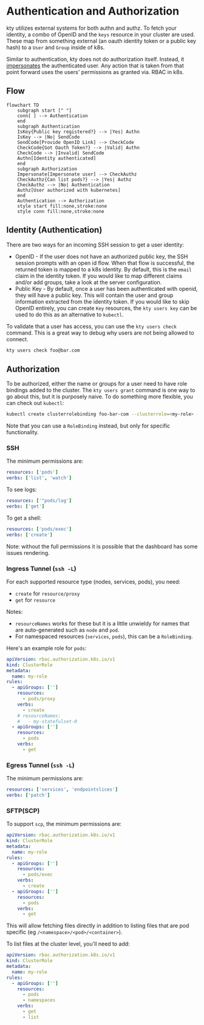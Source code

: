 # Authentication and Authorization

kty utilizes external systems for both authn and authz. To fetch your identity,
a combo of OpenID and the `keys` resource in your cluster are used. These map
from something external (an oauth identity token or a public key hash) to a
`User` and `Group` inside of k8s.

Similar to authentication, kty does not do authorization itself. Instead, it
[impersonates][impersonate] the authenticated user. Any action that is taken
from that point forward uses the users' permissions as granted via. RBAC in k8s.

[impersonate]:
  https://kubernetes.io/docs/reference/access-authn-authz/authentication/#user-impersonation

## Flow

```mermaid
flowchart TD
    subgraph start [" "]
    conn[ ] --> Authentication
    end
    subgraph Authentication
    IsKey{Public key registered?} --> |Yes| Authn
    IsKey --> |No| SendCode
    SendCode[Provide OpenID Link] --> CheckCode
    CheckCode{Got Oauth Token?} --> |Valid| Authn
    CheckCode --> |Invalid| SendCode
    Authn[Identity authenticated]
    end
    subgraph Authorization
    Impersonate[Impersonate user] --> CheckAuthz
    CheckAuthz{Can list pods?} --> |Yes| Authz
    CheckAuthz --> |No| Authentication
    Authz[User authorized with kubernetes]
    end
    Authentication --> Authorization
    style start fill:none,stroke:none
    style conn fill:none,stroke:none
```

## Identity (Authentication)

There are two ways for an incoming SSH session to get a user identity:

- OpenID - If the user does not have an authorized public key, the SSH session
  prompts with an open id flow. When that flow is successful, the returned token
  is mapped to a k8s identity. By default, this is the `email` claim in the
  identity token. If you would like to map different claims and/or add groups,
  take a look at the server configuration.
- Public Key - By default, once a user has been authenticated with openid, they
  will have a public key. This will contain the user and group information
  extracted from the identity token. If you would like to skip OpenID entirely,
  you can create `Key` resources, the `kty users key` can be used to do this as
  an alternative to `kubectl`.

To validate that a user has access, you can use the `kty users check` command.
This is a great way to debug why users are not being allowed to connect.

```bash
kty users check foo@bar.com
```

## Authorization

To be authorized, either the name or groups for a user need to have role
bindings added to the cluster. The `kty users grant` command is one way to go
about this, but it is purposely naive. To do something more flexible, you can
check out `kubectl`:

```bash
kubectl create clusterrolebinding foo-bar-com --clusterrole=<my-role> --user=foo@bar.com
```

Note that you can use a `RoleBinding` instead, but only for specific
functionality.

### SSH

The minimum permissions are:

```yaml
resources: ['pods']
verbs: ['list', 'watch']
```

To see logs:

```yaml
resources: ['"pods/log']
verbs: ['get']
```

To get a shell:

```yaml
resources: ['pods/exec']
verbs: ['create']
```

Note: without the full permissions it is possible that the dashboard has some
issues rendering.

### Ingress Tunnel (`ssh -L`)

For each supported resource type (nodes, services, pods), you need:

- `create` for `resource/proxy`
- `get` for `resource`

Notes:

- `resourceNames` works for these but it is a little unwieldy for names that are
  auto-generated such as `node` and `pod`.
- For namespaced resources (`services`, `pods`), this can be a `RoleBinding`.

Here's an example role for `pods`:

```yaml
apiVersion: rbac.authorization.k8s.io/v1
kind: ClusterRole
metadata:
  name: my-role
rules:
  - apiGroups: ['']
    resources:
      - pods/proxy
    verbs:
      - create
    # resourceNames:
    #   - my-statefulset-0
  - apiGroups: ['']
    resources:
      - pods
    verbs:
      - get
```

### Egress Tunnel (`ssh -L`)

The minimum permissions are:

```yaml
resources: ['services', 'endpointslices']
verbs: ['patch']
```

### SFTP(SCP)

To support `scp`, the minimum permissions are:

```yaml
apiVersion: rbac.authorization.k8s.io/v1
kind: ClusterRole
metadata:
  name: my-role
rules:
  - apiGroups: ['']
    resources:
      - pods/exec
    verbs:
      - create
  - apiGroups: ['']
    resources:
      - pods
    verbs:
      - get
```

This will allow fetching files directly in addition to listing files that are
pod specific (eg `/<namespace>/<pod>/<container>`).

To list files at the cluster level, you'll need to add:

```yaml
apiVersion: rbac.authorization.k8s.io/v1
kind: ClusterRole
metadata:
  name: my-role
rules:
  - apiGroups: ['']
    resources:
      - pods
      - namespaces
    verbs:
      - get
      - list
```
